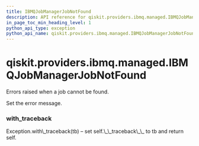 ```yaml
---
title: IBMQJobManagerJobNotFound
description: API reference for qiskit.providers.ibmq.managed.IBMQJobManagerJobNotFound
in_page_toc_min_heading_level: 1
python_api_type: exception
python_api_name: qiskit.providers.ibmq.managed.IBMQJobManagerJobNotFound
---
```


# qiskit.providers.ibmq.managed.IBMQJobManagerJobNotFound

<Class id="qiskit.providers.ibmq.managed.IBMQJobManagerJobNotFound" name="IBMQJobManagerJobNotFound" isDedicatedPage={true} github="https://github.com/qiskit/qiskit-ibmq-provider/tree/stable/0.14/qiskit/providers/ibmq/managed/exceptions.py" signature="IBMQJobManagerJobNotFound(*message)">
  Errors raised when a job cannot be found.

  Set the error message.

  ### with\_traceback

  <Function id="qiskit.providers.ibmq.managed.IBMQJobManagerJobNotFound.with_traceback" name="with_traceback" signature="with_traceback()">
    Exception.with\_traceback(tb) – set self.\_\_traceback\_\_ to tb and return self.
  </Function>
</Class>

